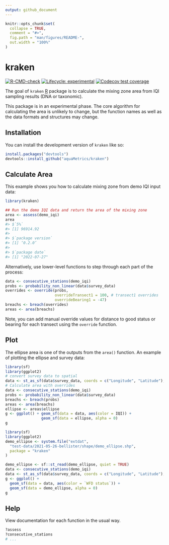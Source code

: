 ```yaml
---
output: github_document
---
```


<!-- README.md is generated from README.Rmd. Please edit that file -->

```r
knitr::opts_chunk$set(
  collapse = TRUE,
  comment = "#>",
  fig.path = "man/figures/README-",
  out.width = "100%"
)
```

# kraken

<!-- badges: start -->
[![R-CMD-check](https://github.com/aquaMetrics/kraken/actions/workflows/R-CMD-check.yaml/badge.svg)](https://github.com/aquaMetrics/kraken/actions/workflows/R-CMD-check.yaml)
[![Lifecycle: experimental](https://img.shields.io/badge/lifecycle-experimental-orange.svg)](https://lifecycle.r-lib.org/articles/stages.html#experimental)
[![Codecov test coverage](https://codecov.io/gh/aquaMetrics/kraken/branch/main/graph/badge.svg)](https://app.codecov.io/gh/aquaMetrics/kraken?branch=main)
<!-- badges: end -->

The goal of `kraken` [R](https://www.r-project.org/) package is to calculate the
mixing zone area from IQI sampling results (DNA or taxonomic).
 
This package is in an experimental phase. The core algorithm  for calculating
the area is unlikely to change, but the function names as well as the data
formats and structures may change.

## Installation

You can install the development version of `kraken` like so:

```r
install.packages("devtools")
devtools::install_github("aquaMetrics/kraken")
```

## Calculate Area

This example shows you how to calculate mixing zone from demo IQI input data:

```r
library(kraken)
```

```r
## Run the demo IQI data and return the area of the mixing zone
area <- assess(demo_iqi)
area
#> $`5%`
#> [1] 96914.92
#>
#> $`package version`
#> [1] ‘0.2.0’
#> 
#> $`package date`
#> [1] "2022-07-27"
```

Alternatively, use lower-level functions to step through each part of the
process:
```r
data <- consecutive_stations(demo_iqi)
probs <- probability_non_linear(data$survey_data)
overrides <- override(probs,
                      overrideTransect1 = 100, # transect1 overrides
                      overrideBearing1 = -47)
breachs <- breach(overrides)
areas <- area(breachs)
```

Note, you can add manual override values for distance to good status or bearing for
each transect using the `override` function.

## Plot

The ellipse area is one of the outputs from the `area()` function. An example of
plotting the ellipse and survey data:

```r
library(sf)
library(ggplot2)
# convert survey data to spatial
data <- st_as_sf(data$survey_data, coords = c("Longitude", "Latitude"), crs = 4326)
# Calculate area with overrides
data <- consecutive_stations(demo_iqi)
probs <- probability_non_linear(data$survey_data)
breachs <- breach(probs)
areas <- area(breachs)
ellipse <- areas$ellipse
g <- ggplot() + geom_sf(data = data, aes(color = IQI)) + 
                geom_sf(data = ellipse, alpha = 0)
g
```
```r
library(sf)
library(ggplot2)
demo_ellipse <- system.file("extdat",
  "test-data/2021-05-26-bellister/shape/demo_ellipse.shp",
  package = "kraken"
)

demo_ellipse <- sf::st_read(demo_ellipse, quiet = TRUE)
data <- consecutive_stations(demo_iqi)
data <- st_as_sf(data$survey_data, coords = c("Longitude", "Latitude"), crs = 4326)
g <- ggplot() +
  geom_sf(data = data, aes(color = `WFD status`)) +
  geom_sf(data = demo_ellipse, alpha = 0)
g
```

## Help

View documentation for each function in the usual way.

```r
?assess
?consecutive_stations
# ...
```
